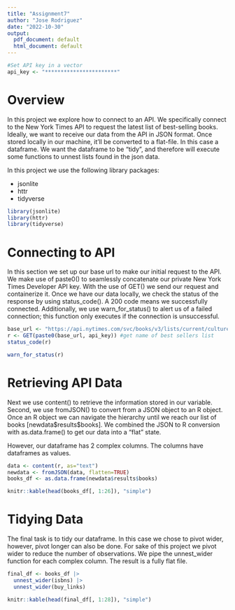 ```yaml
---
title: "Assignment7"
author: "Jose Rodriguez"
date: "2022-10-30"
output:
  pdf_document: default
  html_document: default
---
```


```r
#Set API key in a vector
api_key <- "***********************"
```

# Overview

In this project we explore how to connect to an API. We specifically connect to the New York Times API to request the latest list of best-selling books. Ideally, we want to receive our data from the API in JSON format. Once stored locally in our machine, it'll be converted to a flat-file. In this case a dataframe. We want the dataframe to be "tidy", and therefore will execute some functions to unnest lists found in the json data.

In this project we use the following library packages:

* jsonlite
* httr
* tidyverse

```r
library(jsonlite)
library(httr)
library(tidyverse)
```

# Connecting to API
In this section we set up our base url to make our initial request to the API. We make use of paste0() to seamlessly concatenate our private New York Times Developer API key. With the use of GET() we send our request and containerize it. Once we have our data locally, we check the status of the response by using status_code(). A 200 code means we successfully connected. Additionally, we use warn_for_status() to alert us of a failed connection; this function only executes if the connection is unsuccessful.


```r
base_url <- "https://api.nytimes.com/svc/books/v3/lists/current/culture.json?api-key="
r <- GET(paste0(base_url, api_key)) #get name of best sellers list
status_code(r)

warn_for_status(r)
```
# Retrieving API Data

Next we use content() to retrieve the information stored in our variable. Second, we use fromJSON() to convert from a JSON object to an R object. Once an R object we can navigate the hierarchy until we reach our list of books [newdata\$results$books]. We combined the JSON to R conversion with as.data.frame() to get our data into a "flat" state.

However, our dataframe has 2 complex columns. The columns have dataframes as values.

```r
data <- content(r, as="text")
newdata <- fromJSON(data, flatten=TRUE)
books_df <- as.data.frame(newdata$results$books)

knitr::kable(head(books_df[, 1:26]), "simple")
```

# Tidying Data

The final task is to tidy our dataframe. In this case we chose to pivot wider, however, pivot longer can also be done. For sake of this project we pivot wider to reduce the number of observations. We pipe the unnest_wider function for each complex column. The result is a fully flat file.

```r
final_df <- books_df |>
  unnest_wider(isbns) |>
  unnest_wider(buy_links)

knitr::kable(head(final_df[, 1:28]), "simple")
```


